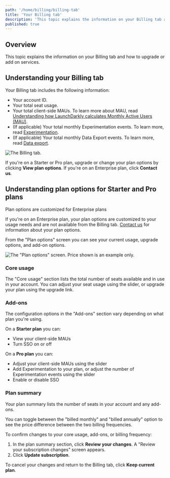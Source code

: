 ```yaml
---
path: '/home/billing/billing-tab'
title: 'Your Billing tab'
description: 'This topic explains the information on your Billing tab and how to upgrade or add on services.'
published: true
---
```


## Overview

This topic explains the information on your Billing tab and how to upgrade or add on services.

## Understanding your Billing tab

Your Billing tab includes the following information:

- Your account ID.
- Your total seat usage.
- Your total client-side MAUs. To learn more about MAU, read [Understanding how LaunchDarkly calculates Monthly Active Users (MAU)](/home/billing/usage-metrics#understanding-how-launchdarkly-calculates-monthly-active-users-mau).
- (If applicable) Your total monthly Experimentation events. To learn more, read [Experimentation](/home/experimentation).
- (If applicable) Your total monthly Data Export events. To learn more, read [Data export](/home/data-export).

![The Billing tab.](../../images/settings-billing.png)

If you're on a Starter or Pro plan, upgrade or change your plan options by clicking **View plan options**. If you're on an Enterprise plan, click **Contact us**.


## Understanding plan options for Starter and Pro plans

<Callout intent="info">
  <CalloutTitle>Plan options are customized for Enterprise plans</CalloutTitle>
  <CalloutDescription>

  If you're on an Enterprise plan, your plan options are customized to your usage needs and are not available from the Billing tab. [Contact us](https://launchdarkly.com/contact-sales/) for information about your plan options.

  </CalloutDescription>
</Callout>

From the "Plan options" screen you can see your current usage, upgrade options, and add-on options.

![The "Plan options" screen. Price shown is an example only.](../../images/settings-billing-plan-summary.png)

### Core usage

The "Core usage" section lists the total number of seats available and in use in your account. You can adjust your seat usage using the slider, or upgrade your plan using the upgrade link.

### Add-ons


The configuration options in the "Add-ons" section vary depending on what plan you're using.

On a **Starter plan** you can:

- View your client-side MAUs
- Turn SSO on or off

On a **Pro plan** you can:

- Adjust your client-side MAUs using the slider
- Add Experimentation to your plan, or adjust the number of Experimentation events using the slider
- Enable or disable SSO

### Plan summary

Your plan summary lists the number of seats in your account and any add-ons.

You can toggle between the "billed monthly" and "billed annually" option to see the price difference between the two billing frequencies.

To confirm changes to your core usage, add-ons, or billing frequency:

1. In the plan summary section, click **Review your changes**. A "Review your subscription changes" screen appears.
2. Click **Update subscription**.

To cancel your changes and return to the Billing tab, click **Keep current plan**.
